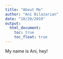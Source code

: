 ```yaml
---
title: "About Me"
author: "Ani Bilazarian"
date: "10/20/2019"
output: 
  html_document:
    toc: true
    toc_float: true
---
```



My name is Ani, hey! 